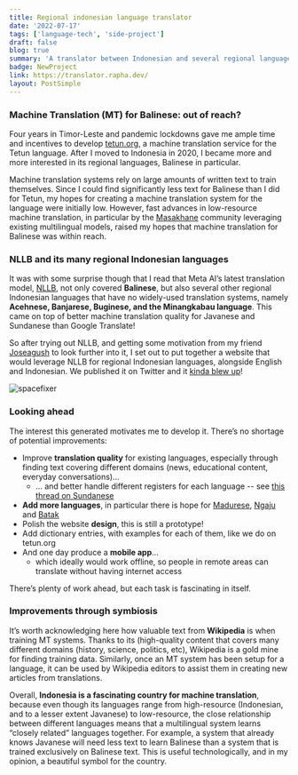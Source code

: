 ```yaml
---
title: Regional indonesian language translator
date: '2022-07-17'
tags: ['language-tech', 'side-project']
draft: false
blog: true
summary: 'A translator between Indonesian and several regional languages of Indonesia: Javanese, Sundanese, Balinese, Acehnese, Banjarese, Buginese, and the Minangkabau language.'
badge: NewProject
link: https://translator.rapha.dev/
layout: PostSimple
---
```


### Machine Translation (MT) for Balinese: out of reach?

Four years in Timor-Leste and pandemic lockdowns gave me ample time and incentives to develop [tetun.org](https://tetun.org/),
a machine translation service for the Tetun language.
After I moved to Indonesia in 2020, I became more and more interested in its regional languages, Balinese in particular.

Machine translation systems rely on large amounts of written text to train themselves.
Since I could find significantly less text for Balinese than I did for Tetun,
my hopes for creating a machine translation system for the language were initially low.
However, fast advances in low-resource machine translation, in particular by the [Masakhane](https://www.masakhane.io/) community
leveraging existing multilingual models, raised my hopes that machine translation for Balinese was within reach.

### NLLB and its many regional Indonesian languages

It was with some surprise though that I read that Meta AI’s latest translation model, [NLLB](https://arxiv.org/abs/2207.04672),
not only covered **Balinese**, but also several other regional Indonesian languages that have no widely-used translation systems,
namely **Acehnese, Banjarese, Buginese, and the Minangkabau language**.
This came on top of better machine translation quality for Javanese and Sundanese than Google Translate!

So after trying out NLLB, and getting some motivation from my friend [Joseagush](https://twitter.com/joseagush/) to look further into it, I set out to put together a website that would leverage NLLB for regional Indonesian languages, alongside English and Indonesian.
We published it on Twitter and it [kinda blew up](https://twitter.com/RaphaelMerx/status/1548521949936381953)!

<div className="flex flex-wrap -mx-2 overflow-hidden xl:-mx-2">
  <div className="my-1 px-2 w-full overflow-hidden xl:my-1 xl:px-2 xl:w-1/2 text-center">
    <Image alt="spacefixer" src="/static/images/indo_translator.gif" width={460} height={305} />
  </div>
</div>

### Looking ahead

The interest this generated motivates me to develop it. There’s no shortage of potential improvements:

- Improve **translation quality** for existing languages, especially through finding text covering different domains (news, educational content, everyday conversations)…
  - … and better handle different registers for each language -- see [this thread on Sundanese](https://twitter.com/luthorean/status/1548926830610026498)
- **Add more languages**, in particular there is hope for [Madurese](https://twitter.com/ahsaniyye/status/1548628284178857985), [Ngaju](https://twitter.com/awakutuleksikon/status/1548552342026727424) and [Batak](https://twitter.com/kindagirll/status/1548685762316718080)
- Polish the website **design**, this is still a prototype!
- Add dictionary entries, with examples for each of them, like we do on tetun.org
- And one day produce a **mobile app**…
  - which ideally would work offline, so people in remote areas can translate without having internet access

There’s plenty of work ahead, but each task is fascinating in itself.

### Improvements through symbiosis

It’s worth acknowledging here how valuable text from **Wikipedia** is when training MT systems.
Thanks to its (high-quality content that covers many different domains (history, science, politics, etc),
Wikipedia is a gold mine for finding training data.
Similarly, once an MT system has been setup for a language,
it can be used by Wikipedia editors to assist them in creating new articles from translations.

Overall, **Indonesia is a fascinating country for machine translation**,
because even though its languages range from high-resource (Indonesian, and to a lesser extent Javanese)
to low-resource, the close relationship between different languages means that a multilingual system
learns “closely related” languages together.
For example, a system that already knows Javanese will need less text to learn Balinese
than a system that is trained exclusively on Balinese text.
This is useful technologically, and in my opinion, a beautiful symbol for the country.
